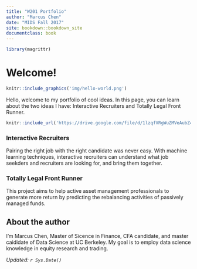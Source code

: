 ```yaml
---
title: "W201 Portfolio"
author: "Marcus Chen"
date: "MIDS Fall 2017"
site: bookdown::bookdown_site
documentclass: book
---
```


<!-- This won't be displayed but it will initialize your R session. Add any R libraries you need here. -->
```r
library(magrittr)
```


# Welcome! {-}

<!-- You can include images saved within your repo... -->
```r
knitr::include_graphics('img/hello-world.png')
```

Hello, welcome to my portfolio of cool ideas. In this page, you can learn about the two ideas I have: Interactive Recruiters and Totally Legal Front Runner.

<!-- Below this line is just examples of how you can embed video from Google Drive. First you have to enable sharing, then just get the object ID which is that long string between d/ and /preview and will also be appended to any sharing link you generate for your video. -->
<p>
```r
knitr::include_url('https://drive.google.com/file/d/1lzqfVRgWuZMVeAubZ4dxPEnPVPOBtUqy/preview')
```

### Interactive Recruiters

Pairing the right job with the right candidate was never easy. With machine learning techniques, interactive recruiters can understand what job seekders and recruiters are looking for, and bring them together.


### Totally Legal Front Runner

This project aims to help active asset management professionals to generate more return by predicting the rebalancing activities of passively managed funds.


## About the author {-}

I'm Marcus Chen, Master of Sicence in Finance, CFA candidate, and master caididate of Data Science at UC Berkeley. My goal is to employ data science knowledge in equity research and trading.

*Updated: `r Sys.Date()`*
